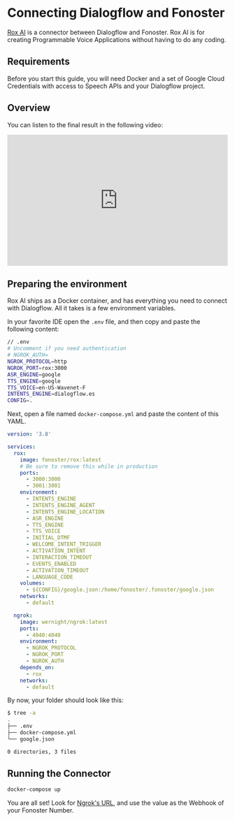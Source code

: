 # Connecting Dialogflow and Fonoster

[Rox AI](https://github.com/fonoster/rox) is a connector between Dialogflow and Fonoster. Rox AI is for creating Programmable Voice Applications without having to do any coding.

## Requirements

Before you start this guide, you will need Docker and a set of Google Cloud Credentials with access to Speech APIs and your Dialogflow project.

## Overview

You can listen to the final result in the following video:

<iframe width="100%" height="300px" src="https://www.youtube.com/embed/41Rx8KPb5GU" title="YouTube video player" frameborder="0" allow="accelerometer; autoplay; clipboard-write; encrypted-media; gyroscope; picture-in-picture" allowfullscreen></iframe>

## Preparing the environment

Rox AI ships as a Docker container, and has everything you need to connect with Dialogflow. All it takes is a few environment variables. 

In your favorite IDE open the `.env` file, and then copy and paste the following content:

```bash
// .env
# Uncomment if you need authentication
# NGROK_AUTH=
NGROK_PROTOCOL=http
NGROK_PORT=rox:3000
ASR_ENGINE=google
TTS_ENGINE=google
TTS_VOICE=en-US-Wavenet-F
INTENTS_ENGINE=dialogflow.es
CONFIG=.
```

Next, open a file named `docker-compose.yml` and paste the content of this YAML.

```yml
version: '3.8'

services:
  rox:
    image: fonoster/rox:latest
    # Be sure to remove this while in production 
    ports:
      - 3000:3000
      - 3001:3001
    environment:
      - INTENTS_ENGINE
      - INTENTS_ENGINE_AGENT
      - INTENTS_ENGINE_LOCATION
      - ASR_ENGINE
      - TTS_ENGINE
      - TTS_VOICE
      - INITIAL_DTMF
      - WELCOME_INTENT_TRIGGER
      - ACTIVATION_INTENT
      - INTERACTION_TIMEOUT
      - EVENTS_ENABLED
      - ACTIVATION_TIMEOUT
      - LANGUAGE_CODE  
    volumes:
      - ${CONFIG}/google.json:/home/fonoster/.fonoster/google.json
    networks:
      - default

  ngrok:
    image: wernight/ngrok:latest
    ports:
      - 4040:4040
    environment:
      - NGROK_PROTOCOL
      - NGROK_PORT
      - NGROK_AUTH
    depends_on:
      - rox
    networks:
      - default
```

By now, your folder should look like this:

```bash
$ tree -a
.
├── .env
├── docker-compose.yml
└── google.json

0 directories, 3 files
```

## Running the Connector

```bash
docker-compose up
```

You are all set! Look for [Ngrok's URL](http://localhost:4040/inspect/http), and use the value as the Webhook of your Fonoster Number.